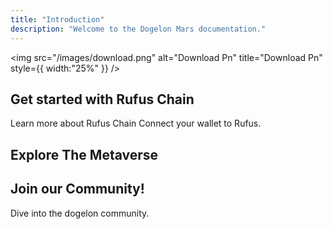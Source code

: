 ```yaml
---
title: "Introduction"
description: "Welcome to the Dogelon Mars documentation."
---
```


<img
  src="/images/download.png"
  alt="Download Pn"
  title="Download Pn"
  style={{ width:"25%" }}
/>

## Get started with Rufus Chain

<CardGroup cols={2}>
  <Card title="What is Rufus Chain?" icon="question" href="/what-is-rufus-chain">
    Learn more about Rufus Chain
  </Card>
  <Card title="Connect to Rufus Chain" icon="plug" href="/connect-to-rufus">
    Connect your wallet to Rufus.
  </Card>
</CardGroup>

## Explore The Metaverse

<Card title="Dogelon: Land on Mars" icon="space-station-moon-construction" href="/metaverse/intro">
  
</Card>

## Join our Community\!

Dive into the dogelon community.

<CardGroup cols={2}>
  <Card title="Twitter" icon="x-twitter" href="https://x.com/dogelonmars">
    
  </Card>
  <Card title="Discord" icon="discord" href="https://discord.com/invite/dogelonmars">
    
  </Card>
  <Card title="Telegram" icon="telegram" href="https://t.me/dogelonmars">
    
  </Card>
  <Card title="Reddit" icon="reddit" href="https://www.reddit.com/r/dogelon/">
    
  </Card>
</CardGroup>